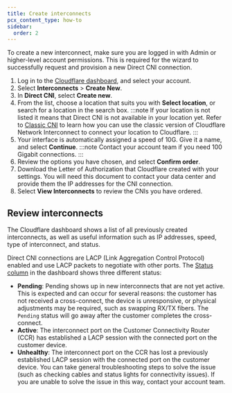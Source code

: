 ```yaml
---
title: Create interconnects
pcx_content_type: how-to
sidebar:
  order: 2
---
```


To create a new interconnect, make sure you are logged in with Admin or higher-level account permissions. This is required for the wizard to successfully request and provision a new Direct CNI connection.

1. Log in to the [Cloudflare dashboard](https://developers.cloudflare.com/), and select your account.
2. Select **Interconnects** > **Create New**.
3. In **Direct CNI**, select **Create new**.
4. From the list, choose a location that suits you with **Select location**, or search for a location in the search box.
   :::note
   If your location is not listed it means that Direct CNI is not available in your location yet. Refer to [Classic CNI](/network-interconnect/classic-cni/) to learn how you can use the classic version of Cloudflare Network Interconnect to connect your location to Cloudflare.
   :::
5. Your interface is automatically assigned a speed of 10G. Give it a name, and select **Continue**.
   :::note
   Contact your account team if you need 100 Gigabit connections.
   :::
6. Review the options you have chosen, and select **Confirm order**.
7. Download the Letter of Authorization that Cloudflare created with your settings. You will need this document to contact your data center and provide them the IP addresses for the CNI connection.
8. Select **View Interconnects** to review the CNIs you have ordered.

## Review interconnects

The Cloudflare dashboard shows a list of all previously created interconnects, as well as useful information such as IP addresses, speed, type of interconnect, and status.

Direct CNI connections are LACP (Link Aggregation Control Protocol) enabled and use LACP packets to negotiate with other ports. The [Status column](https://dash.cloudflare.com/?to=/:account/interconnects/all) in the dashboard shows three different status:

- **Pending**: Pending shows up in new interconnects that are not yet active. This is expected and can occur for several reasons: the customer has not received a cross-connect, the device is unresponsive, or physical adjustments may be required, such as swapping RX/TX fibers. The `Pending` status will go away after the customer completes the cross-connect.
- **Active**: The interconnect port on the Customer Connectivity Router (CCR) has established a LACP session with the connected port on the customer device.
- **Unhealthy**: The interconnect port on the CCR has lost a previously established LACP session with the connected port on the customer device. You can take general troubleshooting steps to solve the issue (such as checking cables and status lights for connectivity issues). If you are unable to solve the issue in this way, contact your account team.